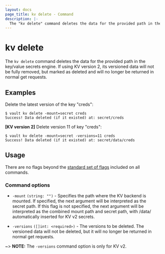 ```yaml
---
layout: docs
page_title: kv delete - Command
description: |-
  The "kv delete" command deletes the data for the provided path in the key/value secrets engine.
---
```


# kv delete

The `kv delete` command deletes the data for the provided path in
the key/value secrets engine. If using KV version 2, its versioned data will
not be fully removed, but marked as deleted and will no longer be returned in
normal get requests.

## Examples

Delete the latest version of the key "creds":

```shell-session
$ vault kv delete -mount=secret creds
Success! Data deleted (if it existed) at: secret/creds
```

**[KV version 2]** Delete version 11 of key "creds":

```shell-session
$ vault kv delete -mount=secret -versions=11 creds
Success! Data deleted (if it existed) at: secret/data/creds
```

## Usage

There are no flags beyond the [standard set of flags](/vault/docs/commands)
included on all commands.

### Command options

- `-mount` `(string: "")` - Specifies the path where the KV backend is mounted.
  If specified, the next argument will be interpreted as the secret path. If
  this flag is not specified, the next argument will be interpreted as the
  combined mount path and secret path, with /data/ automatically inserted for
  KV v2 secrets.

- `-versions` `([]int: <required>)` - The versions to be deleted. The versioned
  data will not be deleted, but it will no longer be returned in normal get
  requests.

~> **NOTE:** The `-versions` command option is only for KV v2.
